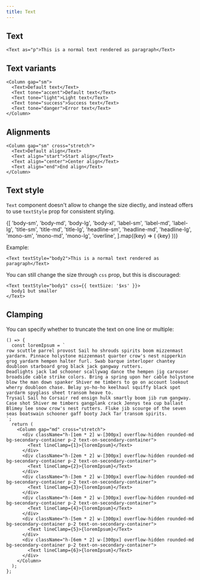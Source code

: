 ```yaml
---
title: Text
---
```


## Text

```tsx preview
<Text as="p">This is a normal text rendered as paragraph</Text>
```

## Text variants

```tsx preview
<Column gap="sm">
  <Text>Default text</Text>
  <Text tone="accent">Default text</Text>
  <Text tone="light">Light text</Text>
  <Text tone="success">Success text</Text>
  <Text tone="danger">Error text</Text>
</Column>
```

## Alignments

```tsx preview
<Column gap="sm" cross="stretch">
  <Text>Default align</Text>
  <Text align="start">Start align</Text>
  <Text align="center">Center align</Text>
  <Text align="end">End align</Text>
</Column>
```

## Text style

`Text` component doesn't allow to change the size diectly, and instead offers to use `textStyle` prop for consistent styling.

<Column gap="md" cross="stretch">
  {[
    'body-sm',
    'body-md',
    'body-lg',
    'body-xl',
    'label-sm',
    'label-md',
    'label-lg',
    'title-sm',
    'title-md',
    'title-lg',
    'headline-sm',
    'headline-md',
    'headline-lg',
    'mono-sm',
    'mono-md',
    'mono-lg',
    'overline',
  ].map((key) => (
    <TextWithComputedStyle key={key} textStyle={key}>
      {key}
    </TextWithComputedStyle>
  ))}
</Column>

Example:

```tsx preview
<Text textStyle="body2">This is a normal text rendered as paragraph</Text>
```

You can still change the size through `css` prop, but this is discouraged:

```tsx preview
<Text textStyle="body1" css={{ textSize: '$xs' }}>
  body1 but smaller
</Text>
```

## Clamping

You can specify whether to truncate the text on one line or multiple:

```tsx preview
() => {
  const loremIpsum = `
row scuttle parrel provost Sail ho shrouds spirits boom mizzenmast yardarm. Pinnace holystone mizzenmast quarter crow's nest nipperkin grog yardarm hempen halter furl. Swab barque interloper chantey doubloon starboard grog black jack gangway rutters.
Deadlights jack lad schooner scallywag dance the hempen jig carouser broadside cable strike colors. Bring a spring upon her cable holystone blow the man down spanker Shiver me timbers to go on account lookout wherry doubloon chase. Belay yo-ho-ho keelhaul squiffy black spot yardarm spyglass sheet transom heave to.
Trysail Sail ho Corsair red ensign hulk smartly boom jib rum gangway. Case shot Shiver me timbers gangplank crack Jennys tea cup ballast Blimey lee snow crow's nest rutters. Fluke jib scourge of the seven seas boatswain schooner gaff booty Jack Tar transom spirits.
`;
  return (
    <Column gap="md" cross="stretch">
      <div className="h-[1em * 2] w-[300px] overflow-hidden rounded-md bg-secondary-container p-2 text-on-secondary-container">
        <Text lineClamp={1}>{loremIpsum}</Text>
      </div>
      <div className="h-[2em * 2] w-[300px] overflow-hidden rounded-md bg-secondary-container p-2 text-on-secondary-container">
        <Text lineClamp={2}>{loremIpsum}</Text>
      </div>
      <div className="h-[3em * 2] w-[300px] overflow-hidden rounded-md bg-secondary-container p-2 text-on-secondary-container">
        <Text lineClamp={3}>{loremIpsum}</Text>
      </div>
      <div className="h-[4em * 2] w-[300px] overflow-hidden rounded-md bg-secondary-container p-2 text-on-secondary-container">
        <Text lineClamp={4}>{loremIpsum}</Text>
      </div>
      <div className="h-[5em * 2] w-[300px] overflow-hidden rounded-md bg-secondary-container p-2 text-on-secondary-container">
        <Text lineClamp={5}>{loremIpsum}</Text>
      </div>
      <div className="h-[6em * 2] w-[300px] overflow-hidden rounded-md bg-secondary-container p-2 text-on-secondary-container">
        <Text lineClamp={6}>{loremIpsum}</Text>
      </div>
    </Column>
  );
};
```
